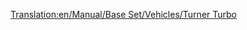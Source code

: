 [[Translation:en/Manual/Base Set/Vehicles/Turner Turbo]]
{{pl/pociągi|Image=[[File:en/Turnerturbo.png]]
|Cost=£41,014 ($82.028)
|Speed=160 km/h (100 mph)
|Weight=190 t
|Power=3,500 hp (2,611 kW)
|Annual=£3,122 ($6.244)
|Designed=1977
|Lifespan=22 
|Capacity=N/A
|Description=
|Real-life=Turner Turbo oparty jest na prawdziwym UAC [https://www.wikipedia.org/wiki/Turbo_(train) Turbo-Train].
}}